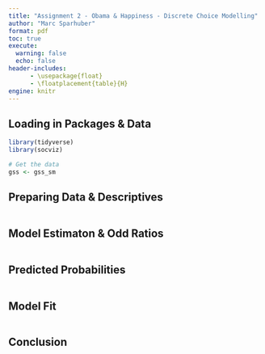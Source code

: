 ```yaml
---
title: "Assignment 2 - Obama & Happiness - Discrete Choice Modelling"
author: "Marc Sparhuber"
format: pdf
toc: true
execute:
  warning: false
  echo: false
header-includes:
      - \usepackage{float}
      - \floatplacement{table}{H}
engine: knitr
---
```


## Loading in Packages & Data

```r
library(tidyverse)
library(socviz)

# Get the data
gss <- gss_sm
```

## Preparing Data & Descriptives

```r

```

## Model Estimaton & Odd Ratios

```r

```

## Predicted Probabilities

```r

```

## Model Fit

```r

```

## Conclusion

